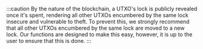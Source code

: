 :::caution
By the nature of the blockchain, a UTXO's lock is publicly
revealed once it's spent, rendering all other UTXOs encumbered by the same lock insecure and vulnerable to theft. To
prevent this, we strongly recommend that all other UTXOs encumbered by the same lock are moved to a new lock. Our functions
are designed to make this easy, however, it is up to the user to ensure that this is done.
:::